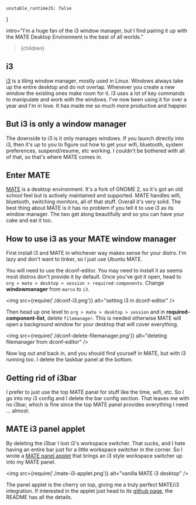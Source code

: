 
    unstable_runtimeJS: false
}

 intro="I'm a huge fan of the i3 window manager, but I find pairing it up with the MATE Desktop Environment is the best of all worlds."
>{children}</Article>

## i3

[i3](https://i3wm.org/) is a tiling window manager, mostly used in Linux. Windows always take up the entire desktop and do not overlap. Whenever you create a new window the existing ones make room for it. i3 uses a lot of key commands to manipulate and work with the windows. I've now been using it for over a year and I'm in love. It has made me so much more productive and happier.

## But i3 is only a window manager

The downside to i3 is it only manages windows. If you launch directly into i3, then it's up to you to figure out how to get your wifi, bluetooth, system preferences, suspend/resume, etc working. I couldn't be bothered with all of that, so that's where MATE comes in.

## Enter MATE

[MATE](https://mate-desktop.org/) is a desktop environment. It's a fork of GNOME 2, so it's got an old school feel but is actively maintained and supported. MATE handles wifi, bluetooth, switching monitors, all of that stuff. Overall it's very solid. The best thing about MATE is it has no problem if you tell it to use i3 as its window manager. The two get along beautifully and so you can have your cake and eat it too.

## How to use i3 as your MATE window manager

First install i3 and MATE in whichever way makes sense for your distro. I'm lazy and don't want to tinker, so I just use Ubuntu MATE.

You will need to use the dconf-editor. You may need to install it as seems most distros don't provide it by default. Once you've got it open, head to `org > mate > desktop > session > required-components`. Change **windowmanager** from `marco` to `i3`.

<img src={require('./dconf-i3.png')} alt="setting i3 in dconf-editor" />

Then head up one level to `org > mate > desktop > session` and in **required-component-list**, delete `filemanager`. This is needed otherwise MATE will open a background window for your desktop that will cover everything.

<img src={require('./dconf-delete-filemanager.png')} alt="deleting filemanager from dconf-editor" />

Now log out and back in, and you should find yourself in MATE, but with i3 running too. I delete the taskbar panel at the bottom.

## Getting rid of i3bar

I prefer to just use the top MATE panel for stuff like the time, wifi, etc. So I go into my i3 config and I delete the bar config section. That leaves me with no i3bar, which is fine since the top MATE panel provides everything I need ... almost.

## MATE i3 panel applet

By deleting the i3bar I lost i3's workspace switcher. That sucks, and I hate having an entire bar just for a little workspace switcher in the corner. So I wrote a [MATE panel applet](https://github.com/city41/mate-i3-applet) that brings an i3 style workspace switcher up into my MATE panel. 

<img src={require('./mate-i3-applet.png')} alt="vanilla MATE i3 desktop" />

The panel applet is the cherry on top, giving me a truly perfect MATE/i3 integration. If interested in the applet just head to its [github page](https://github.com/city41/mate-i3-applet), the README has all the details.



